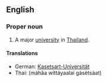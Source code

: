 ==English==

===Proper noun===
{{wikipedia}}
{{en-proper noun}}

# A major [[university]] in [[Thailand]].

====Translations====
*German: [[Kasetsart-Universität]] {{f}}
*Thai: {{Thai|[[มหาวิทยาลัยเกษตรศาสตร์]]}} (máhăa wíttáyaalai gàsètsàat)